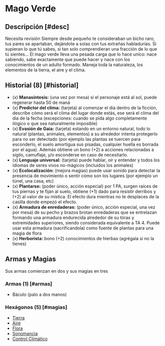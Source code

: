 
# Mago Verde

<Bleed>
  <Screenshot src={verdeImage} alt="placeholder" full />
</Bleed>

## Descripción [#desc]

<Callout type="warning" emoji="🔎">
  Necesita revisión
</Callout>
Siempre desde pequeño te consideraban un bicho raro, tus pares se apartaban, dejándote
a solas con tus extrañas habladurías. Si supieran lo que tú sabes, si tan solo comprendieran
una fracción de lo que tú sientes... El mago verde lleva una pesada carga que lo
hace unico: nace sabiendo, sabe exactamente que puede hacer y nace con los conocimientos
de un adulto formado. Maneja toda la naturaleza, los elementos de la tierra, el aire
y el clima.

## Historial (8) [#historial]

- (x) **Manasíntesis:** (una vez por mesa) si el personaje está al sol, puede regenerar hasta 50 de maná
- (x) **Predictor del clima:** (tarjeta) al comenzar el dia dentro de la ficción, describe cómo será el clima del lugar donde estás, ese será el clima del dia de la fecha (excepciones: cuando se pida algo completamente ilógico o que sea naturalmente imposible)
- (x) **Evasión de Gaia:** (tarjeta) estando en un entorno natural, todo lo natural (plantas, animales, elementos) a su alrededor intenta protegerlo para no ser detectado (por ejemplo las plantas se tuercen para esconderlo, el suelo amortigua sus pisadas, cualquier huella es borrada por el agua). Además obtiene un bono (+2) a acciones relacionadas a sigilo, camuflaje, y/o esconderse en caso de necesitarlo.
- (x) **Lenguaje universal:** (tarjeta) puede hablar, oír y entender y todos los idiomas de seres vivos no-mágicos (incluidos los animales)
- (x) **Ecolocalización:** (mejora magias) puede usar sonido para detectar la presencia de movimiento o sentir cómo son los lugares (por ejemplo un túnel, una casa, etc)
- (x) **Plantarse:** (poder único, acción especial) por 1 PA, surgen raíces de tus piernas y te fijan al suelo, obtiene (+1) dado para resistir derribos y (+2) al valor de su mística. El efecto dura mientras no te desplaces de la casilla donde empezó el efecto.
- (x) **Armadura de enredaderas:** (poder único, acción especial, una vez por mesa) de su pecho y brazos brotan enredaderas que se entrelazan formando una armadura endurecida alrededor de su tórax y extremidades superiores, siendo considerada equivalente a TA 4. Puede usar esta armadura (sacrificandola) como fuente de plantas para una magia de flora
- (x) **Herborista:** bono (+2) conocimientos de hierbas (agrégala si no la tienes)

## Armas y Magias
Sus armas comienzan en dos y sus magias en tres

### Armas (1) [#armas]

- Báculo (palo a dos manos)

### Hexágonos (5) [#magias]

- [Tierra](/docs/list-hexagons/e01)
- [Aire](/docs/list-hexagons/e01)
- [Flora](/docs/list-hexagons/e03)
- [Sonomancia](/docs/list-hexagons/e02)
- [Control Climático](/docs/list-hexagons/e27)
